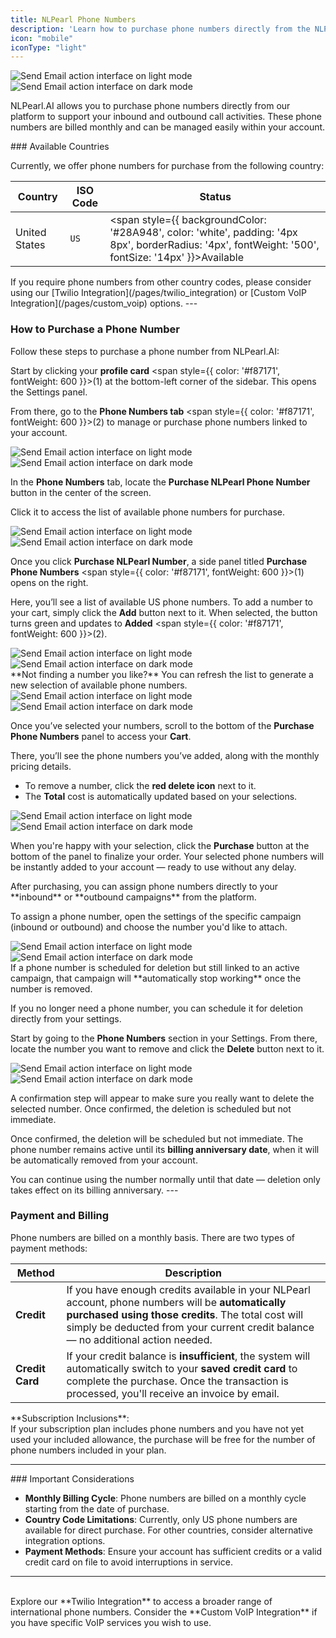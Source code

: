 ```yaml
---
title: NLPearl Phone Numbers
description: 'Learn how to purchase phone numbers directly from the NLPearl.AI platform.'
icon: "mobile"
iconType: "light"
---
```


<div className="block dark:hidden">
  <Frame>
    <div className="p-4">
      <img
        src="/images/light_mode/phone_number_nlpearl-cover.png"
        alt="Send Email action interface on light mode"
        className="rounded-[14px]"
      />
    </div>
  </Frame>
</div>

<div className="hidden dark:block">
  <Frame>
    <div className="p-4">
      <img
        src="/images/dark_mode/phone_number_nlpearl-cover.png"
        alt="Send Email action interface on dark mode"
        className="rounded-[14px]"
      />
    </div>
  </Frame>
</div>

NLPearl.AI allows you to purchase phone numbers directly from our platform to support your inbound and outbound call activities. These phone numbers are billed monthly and can be managed easily within your account.

<Card>
### Available Countries

Currently, we offer phone numbers for purchase from the following country:

| Country        | ISO Code | Status                       |
|----------------|----------|------------------------------|
| United States  |`US`       | <span style={{ backgroundColor: '#28A948', color: 'white', padding: '4px 8px', borderRadius: '4px', fontWeight: '500', fontSize: '14px' }}>Available</span> |


<Note>
If you require phone numbers from other country codes, please consider using our [Twilio Integration](/pages/twilio_integration) or [Custom VoIP Integration](/pages/custom_voip) options.
</Note>
</Card>
---

### How to Purchase a Phone Number

Follow these steps to purchase a phone number from NLPearl.AI:


<Steps>

<Step title="Go to Phone Numbers Settings">

Start by clicking your **profile card** <span style={{ color: '#f87171', fontWeight: 600 }}>(1)</span> at the bottom-left corner of the sidebar. This opens the Settings panel.

From there, go to the **Phone Numbers tab** <span style={{ color: '#f87171', fontWeight: 600 }}>(2)</span> to manage or purchase phone numbers linked to your account.

<div className="block dark:hidden">
  <Frame>
    <div className="p-4">
      <img
        src="/images/light_mode/phone_number_tab.jpg"
        alt="Send Email action interface on light mode"
        className="rounded-[14px]"
      />
    </div>
  </Frame>
</div>

<div className="hidden dark:block">
  <Frame>
    <div className="p-4">
      <img
        src="/images/dark_mode/phone_number_tab.jpg"
        alt="Send Email action interface on dark mode"
        className="rounded-[14px]"
      />
    </div>
  </Frame>
</div>

</Step>

<Step title="Click on Purchase NLPearl Phone Number">

In the **Phone Numbers** tab, locate the **Purchase NLPearl Phone Number** button in the center of the screen.

Click it to access the list of available phone numbers for purchase.

<div className="block dark:hidden">
  <Frame>
    <div className="p-4">
      <img
        src="/images/light_mode/phone_number_purchasephonenumber.jpg"
        alt="Send Email action interface on light mode"
        className="rounded-[14px]"
      />
    </div>
  </Frame>
</div>

<div className="hidden dark:block">
  <Frame>
    <div className="p-4">
      <img
        src="/images/dark_mode/phone_number_purchasephonenumber.jpg"
        alt="Send Email action interface on dark mode"
        className="rounded-[14px]"
      />
    </div>
  </Frame>
</div>
</Step>

<Step title="Select Phone Numbers">

Once you click **Purchase NLPearl Number**, a side panel titled **Purchase Phone Numbers** <span style={{ color: '#f87171', fontWeight: 600 }}>(1)</span> opens on the right.

Here, you’ll see a list of available US phone numbers. To add a number to your cart, simply click the **Add** button next to it. When selected, the button turns green and updates to **Added** <span style={{ color: '#f87171', fontWeight: 600 }}>(2)</span>.

<div className="block dark:hidden">
  <Frame>
    <div className="p-4">
      <img
        src="/images/light_mode/phone_number_nlpearl-list.jpg"
        alt="Send Email action interface on light mode"
        className="rounded-[14px]"
      />
    </div>
  </Frame>
</div>

<div className="hidden dark:block">
  <Frame>
    <div className="p-4">
      <img
        src="/images/dark_mode/phone_number_nlpearl-list.jpg"
        alt="Send Email action interface on dark mode"
        className="rounded-[14px]"
      />
    </div>
  </Frame>
</div>

<Note>
**Not finding a number you like?** You can refresh the list to generate a new selection of available phone numbers.

<div className="block dark:hidden">
  <Frame>
    <div className="p-1">
      <img
        src="/images/light_mode/phone_number_nlpearl-refresh.jpg"
        alt="Send Email action interface on light mode"
        className="rounded-[14px]"
      />
    </div>
  </Frame>
</div>

<div className="hidden dark:block">
  <Frame>
    <div className="p-1">
      <img
        src="/images/dark_mode/phone_number_nlpearl-refresh.jpg"
        alt="Send Email action interface on dark mode"
        className="rounded-[14px]"
      />
    </div>
  </Frame>
</div>
</Note>

</Step>

<Step title="Review Your Cart">


Once you’ve selected your numbers, scroll to the bottom of the **Purchase Phone Numbers** panel to access your **Cart**.

There, you’ll see the phone numbers you’ve added, along with the monthly pricing details.

- To remove a number, click the **red delete icon** next to it.
- The **Total** cost is automatically updated based on your selections.

<div className="block dark:hidden">
  <Frame>
    <div className="p-4">
      <img
        src="/images/light_mode/phone_number_cart.jpg"
        alt="Send Email action interface on light mode"
        className="rounded-[14px]"
      />
    </div>
  </Frame>
</div>

<div className="hidden dark:block">
  <Frame>
    <div className="p-4">
      <img
        src="/images/dark_mode/phone_number_cart.jpg"
        alt="Send Email action interface on dark mode"
        className="rounded-[14px]"
      />
    </div>
  </Frame>
</div>

</Step>

<Step title="Complete the Purchase">

When you're happy with your selection, click the **Purchase** button at the bottom of the panel to finalize your order. Your selected phone numbers will be instantly added to your account — ready to use without any delay.

</Step>

<Step title="Manage Your Phone Numbers">
After purchasing, you can assign phone numbers directly to your **inbound** or **outbound campaigns** from the platform.

To assign a phone number, open the settings of the specific campaign (inbound or outbound) and choose the number you'd like to attach.

<div className="block dark:hidden">
  <Frame>
    <div className="p-4">
      <img
        src="/images/light_mode/phone_number_campaign.jpg"
        alt="Send Email action interface on light mode"
        className="rounded-[14px]"
      />
    </div>
  </Frame>
</div>

<div className="hidden dark:block">
  <Frame>
    <div className="p-4">
      <img
        src="/images/dark_mode/phone_number_campaign.jpg"
        alt="Send Email action interface on dark mode"
        className="rounded-[14px]"
      />
    </div>
  </Frame>
</div>

<Warning>
If a phone number is scheduled for deletion but still linked to an active campaign, that campaign will **automatically stop working** once the number is removed.
</Warning>

</Step>
</Steps>

<Card title="Deleting Phone Numbers" icon="circle-info" iconType="light">

If you no longer need a phone number, you can schedule it for deletion directly from your settings.

Start by going to the **Phone Numbers** section in your Settings. From there, locate the number you want to remove and click the **Delete** button next to it.

<div className="block dark:hidden">
  <Frame>
    <div className="p-4">
      <img
        src="/images/light_mode/phone_number_delete.jpg"
        alt="Send Email action interface on light mode"
        className="rounded-[14px]"
      />
    </div>
  </Frame>
</div>

<div className="hidden dark:block">
  <Frame>
    <div className="p-4">
      <img
        src="/images/dark_mode/phone_number_delete.jpg"
        alt="Send Email action interface on dark mode"
        className="rounded-[14px]"
      />
    </div>
  </Frame>
</div>

A confirmation step will appear to make sure you really want to delete the selected number. Once confirmed, the deletion is scheduled but not immediate.

Once confirmed, the deletion will be scheduled but not immediate. The phone number remains active until its **billing anniversary date**, when it will be automatically removed from your account.

<Info>
You can continue using the number normally until that date — deletion only takes effect on its billing anniversary.
</Info>

</Card>
---

### Payment and Billing

Phone numbers are billed on a monthly basis. There are two types of payment methods:

| Method             | Description |
|--------------------|-------------|
| **Credit**   | If you have enough credits available in your NLPearl account, phone numbers will be **automatically purchased using those credits**. The total cost will simply be deducted from your current credit balance — no additional action needed. |
| **Credit Card** | If your credit balance is **insufficient**, the system will automatically switch to your **saved credit card** to complete the purchase. Once the transaction is processed, you'll receive an invoice by email. |

<Note>
**Subscription Inclusions**: <br/>
If your subscription plan includes phone numbers and you have not yet used your included allowance, the purchase will be free for the number of phone numbers included in your plan.
</Note>

---

<Warning>
### Important Considerations

- **Monthly Billing Cycle**: Phone numbers are billed on a monthly cycle starting from the date of purchase.
- **Country Code Limitations**: Currently, only US phone numbers are available for direct purchase. For other countries, consider alternative integration options.
- **Payment Methods**: Ensure your account has sufficient credits or a valid credit card on file to avoid interruptions in service.
</Warning>

---

<Card title="Need Phone Numbers from Other Countries?" icon="circle-info" iconType="light">
  
  <br/>

<CardGroup cols={2}>
  <Card
    title="Twilio Integration"
    icon="object-intersect"
    iconType="light"
    href="/pages/twilio_integration"
  >
    Explore our **Twilio Integration** to access a broader range of international phone numbers.
  </Card>
  <Card
    title="Custom VoIP Integration"
    icon="code-branch"
    iconType="light"
    href="/pages/custom_voip"
  >
    Consider the **Custom VoIP Integration** if you have specific VoIP services you wish to use.
  </Card>
</CardGroup>
</Card>


